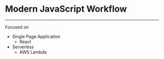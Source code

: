 # Modern JavaScript Workflow

---

Focused on

- Single Page Application
  - React
- Serverless
  - AWS Lambda
